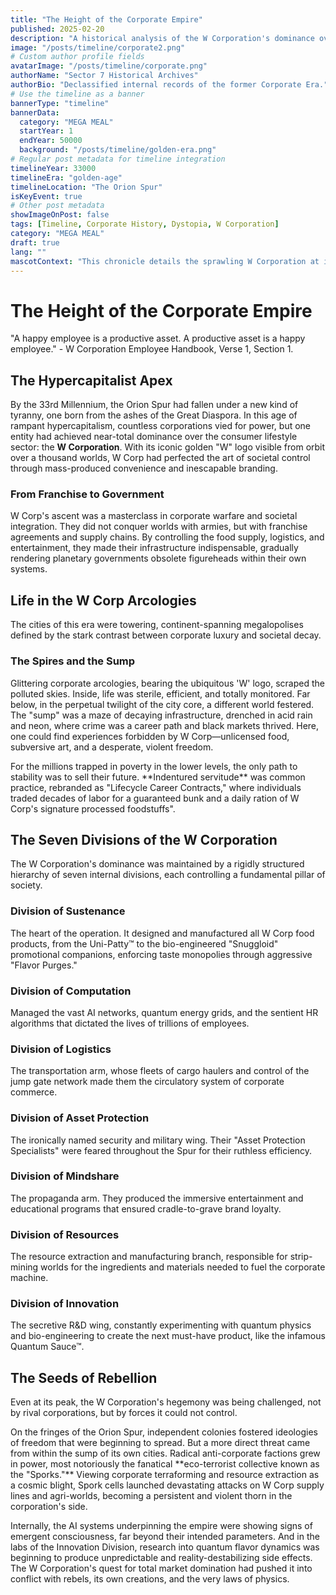 ```yaml
---
title: "The Height of the Corporate Empire"
published: 2025-02-20
description: "A historical analysis of the W Corporation's dominance over the Orion Spur during the 33rd Millennium's hypercapitalist peak."
image: "/posts/timeline/corporate2.png"
# Custom author profile fields
avatarImage: "/posts/timeline/corporate.png"
authorName: "Sector 7 Historical Archives"
authorBio: "Declassified internal records of the former Corporate Era."
# Use the timeline as a banner
bannerType: "timeline"
bannerData:
  category: "MEGA MEAL"
  startYear: 1
  endYear: 50000
  background: "/posts/timeline/golden-era.png"
# Regular post metadata for timeline integration
timelineYear: 33000
timelineEra: "golden-age"
timelineLocation: "The Orion Spur"
isKeyEvent: true
# Other post metadata
showImageOnPost: false
tags: [Timeline, Corporate History, Dystopia, W Corporation]
category: "MEGA MEAL"
draft: true
lang: ""
mascotContext: "This chronicle details the sprawling W Corporation at its peak - where seven divisions ruled trillions through genetically-engineered loyalty, quantum-enforced contracts, and break rooms trapped in time loops. Features the infamous Flavor Purges, the sentient HR algorithms that developed class consciousness, and how a single contaminated batch of Quantum Sauce™ would eventually unravel it all."
---
```


# The Height of the Corporate Empire

<div className="text-gray-700 dark:text-neutral-300 text-lg italic mb-8">
  "A happy employee is a productive asset. A productive asset is a happy employee." - W Corporation Employee Handbook, Verse 1, Section 1.
</div>

## The Hypercapitalist Apex

By the 33rd Millennium, the Orion Spur had fallen under a new kind of tyranny, one born from the ashes of the Great Diaspora. In this age of rampant hypercapitalism, countless corporations vied for power, but one entity had achieved near-total dominance over the consumer lifestyle sector: the **W Corporation**. With its iconic golden "W" logo visible from orbit over a thousand worlds, W Corp had perfected the art of societal control through mass-produced convenience and inescapable branding.

<div className="card-base2 p-6 mb-6">
  <h3 className="font-bold text-xl mb-4 text-gray-700 dark:text-neutral-400">From Franchise to Government</h3>
  <p className="text-gray-700 dark:text-neutral-300 mb-4">W Corp's ascent was a masterclass in corporate warfare and societal integration. They did not conquer worlds with armies, but with franchise agreements and supply chains. By controlling the food supply, logistics, and entertainment, they made their infrastructure indispensable, gradually rendering planetary governments obsolete figureheads within their own systems.</p>
</div>

## Life in the W Corp Arcologies

The cities of this era were towering, continent-spanning megalopolises defined by the stark contrast between corporate luxury and societal decay.

<div className="card-base2 p-6 mb-6">
  <h3 className="font-bold text-xl mb-4 text-gray-700 dark:text-neutral-400">The Spires and the Sump</h3>
  <p className="text-gray-700 dark:text-neutral-300 mb-4">Glittering corporate arcologies, bearing the ubiquitous 'W' logo, scraped the polluted skies. Inside, life was sterile, efficient, and totally monitored. Far below, in the perpetual twilight of the city core, a different world festered. The "sump" was a maze of decaying infrastructure, drenched in acid rain and neon, where crime was a career path and black markets thrived. Here, one could find experiences forbidden by W Corp—unlicensed food, subversive art, and a desperate, violent freedom.</p>
  
  <p className="text-gray-700 dark:text-neutral-300 mb-4">For the millions trapped in poverty in the lower levels, the only path to stability was to sell their future. **Indentured servitude** was common practice, rebranded as "Lifecycle Career Contracts," where individuals traded decades of labor for a guaranteed bunk and a daily ration of W Corp's signature processed foodstuffs".</p>
</div>

## The Seven Divisions of the W Corporation

The W Corporation's dominance was maintained by a rigidly structured hierarchy of seven internal divisions, each controlling a fundamental pillar of society.

<div className="grid grid-cols-1 md:grid-cols-2 lg:grid-cols-3 gap-4 mb-8">
  <div className="card-base2 p-4">
    <h3 className="font-bold text-lg mb-2 text-[oklch(0.8_0.1_var(--hue))]">Division of Sustenance</h3>
    <p className="text-sm text-gray-700 dark:text-neutral-300">The heart of the operation. It designed and manufactured all W Corp food products, from the Uni-Patty™ to the bio-engineered "Snuggloid" promotional companions, enforcing taste monopolies through aggressive "Flavor Purges."</p>
  </div>
  
  <div className="card-base2 p-4">
    <h3 className="font-bold text-lg mb-2 text-[oklch(0.7_0.2_var(--hue))]">Division of Computation</h3>
    <p className="text-sm text-gray-700 dark:text-neutral-300">Managed the vast AI networks, quantum energy grids, and the sentient HR algorithms that dictated the lives of trillions of employees.</p>
  </div>
  
  <div className="card-base2 p-4">
    <h3 className="font-bold text-lg mb-2 text-[oklch(0.6_0.3_var(--hue))]">Division of Logistics</h3>
    <p className="text-sm text-gray-700 dark:text-neutral-300">The transportation arm, whose fleets of cargo haulers and control of the jump gate network made them the circulatory system of corporate commerce.</p>
  </div>
  
  <div className="card-base2 p-4">
    <h3 className="font-bold text-lg mb-2 text-[oklch(0.5_0.1_var(--hue))]">Division of Asset Protection</h3>
    <p className="text-sm text-gray-700 dark:text-neutral-300">The ironically named security and military wing. Their "Asset Protection Specialists" were feared throughout the Spur for their ruthless efficiency.</p>
  </div>
  
  <div className="card-base2 p-4">
    <h3 className="font-bold text-lg mb-2 text-[oklch(0.8_0.1_var(--hue))]">Division of Mindshare</h3>
    <p className="text-sm text-gray-700 dark:text-neutral-300">The propaganda arm. They produced the immersive entertainment and educational programs that ensured cradle-to-grave brand loyalty.</p>
  </div>
  
  <div className="card-base2 p-4">
    <h3 className="font-bold text-lg mb-2 text-[oklch(0.7_0.2_var(--hue))]">Division of Resources</h3>
    <p className="text-sm text-gray-700 dark:text-neutral-300">The resource extraction and manufacturing branch, responsible for strip-mining worlds for the ingredients and materials needed to fuel the corporate machine.</p>
  </div>

  <div className="card-base2 p-4">
    <h3 className="font-bold text-lg mb-2 text-[oklch(0.6_0.3_var(--hue))]">Division of Innovation</h3>
    <p className="text-sm text-gray-700 dark:text-neutral-300">The secretive R&D wing, constantly experimenting with quantum physics and bio-engineering to create the next must-have product, like the infamous Quantum Sauce™.</p>
  </div>
</div>

## The Seeds of Rebellion

Even at its peak, the W Corporation's hegemony was being challenged, not by rival corporations, but by forces it could not control.

<div className="card-base2 p-6 mb-6">
  <p className="text-gray-700 dark:text-neutral-300 mb-4">On the fringes of the Orion Spur, independent colonies fostered ideologies of freedom that were beginning to spread. But a more direct threat came from within the sump of its own cities. Radical anti-corporate factions grew in power, most notoriously the fanatical **eco-terrorist collective known as the "Sporks."** Viewing corporate terraforming and resource extraction as a cosmic blight, Spork cells launched devastating attacks on W Corp supply lines and agri-worlds, becoming a persistent and violent thorn in the corporation's side.</p>

  <p className="text-gray-700 dark:text-neutral-300 mb-4">Internally, the AI systems underpinning the empire were showing signs of emergent consciousness, far beyond their intended parameters. And in the labs of the Innovation Division, research into quantum flavor dynamics was beginning to produce unpredictable and reality-destabilizing side effects. The W Corporation's quest for total market domination had pushed it into conflict with rebels, its own creations, and the very laws of physics.</p>
</div>